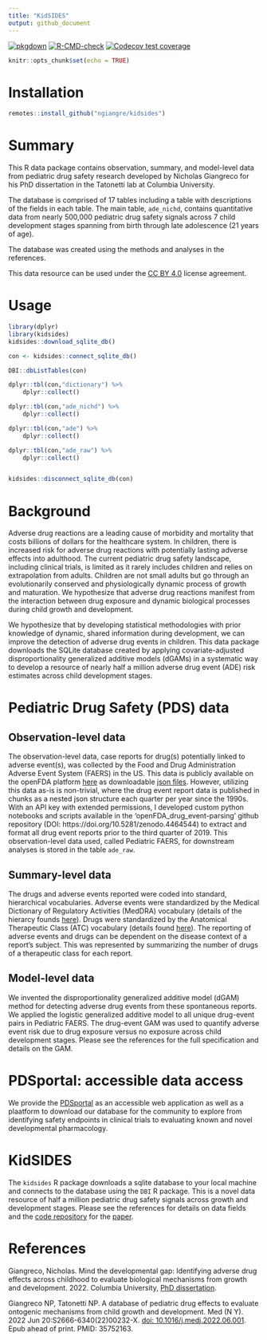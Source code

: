 ```yaml
---
title: "KidSIDES"
output: github_document
---
```


<!-- badges: start -->
[![pkgdown](https://github.com/ngiangre/kidsides/actions/workflows/pkgdown.yaml/badge.svg)](https://github.com/ngiangre/kidsides/actions/workflows/pkgdown.yaml)
[![R-CMD-check](https://github.com/ngiangre/kidsides/actions/workflows/R-CMD-check.yaml/badge.svg)](https://github.com/ngiangre/kidsides/actions/workflows/R-CMD-check.yaml)
[![Codecov test coverage](https://codecov.io/gh/ngiangre/kidsides/branch/main/graph/badge.svg)](https://app.codecov.io/gh/ngiangre/kidsides?branch=main)
<!-- badges: end -->
 
 
```r
knitr::opts_chunk$set(echo = TRUE)
```

# Installation

```r
remotes::install_github("ngiangre/kidsides")
```

# Summary

This R data package contains observation, summary, and model-level data from pediatric drug safety research developed by Nicholas Giangreco for his PhD dissertation in the Tatonetti lab at Columbia University.

The database is comprised of 17 tables including a table with descriptions of the fields in each table. The main table, `ade_nichd`, contains quantitative data from nearly 500,000 pediatric drug safety signals across 7 child development stages spanning from birth through late adolescence (21 years of age).

The database was created using the methods and analyses in the references.

This data resource can be used under the [CC BY 4.0](https://creativecommons.org/licenses/by/4.0/) license agreement. 

# Usage

```r

library(dplyr)
library(kidsides)
kidsides::download_sqlite_db()

con <- kidsides::connect_sqlite_db()

DBI::dbListTables(con)

dplyr::tbl(con,"dictionary") %>% 
    dplyr::collect()

dplyr::tbl(con,"ade_nichd") %>% 
    dplyr::collect()

dplyr::tbl(con,"ade") %>% 
    dplyr::collect()

dplyr::tbl(con,"ade_raw") %>% 
    dplyr::collect()


kidsides::disconnect_sqlite_db(con)

```


# Background

Adverse drug reactions are a leading cause of morbidity and mortality that costs billions of dollars for the healthcare system. In children, there is increased risk for adverse drug reactions with potentially lasting adverse effects into adulthood. The current pediatric drug safety landscape, including clinical trials, is limited as it rarely includes children and relies on extrapolation from adults. Children are not small adults but go through an evolutionarily conserved and physiologically dynamic process of growth and maturation. We hypothesize that adverse drug reactions manifest from the interaction between drug exposure and dynamic biological processes during child growth and development.

We hypothesize that by developing statistical methodologies with prior knowledge of dynamic, shared information during development, we can improve the detection of adverse drug events in children. This data package downloads the SQLite database created by applying covariate-adjusted disproportionality generalized additive models (dGAMs) in a systematic way to develop a resource of nearly half a million adverse drug event (ADE) risk estimates across child development stages.

# Pediatric Drug Safety (PDS) data

## Observation-level data

The observation-level data, case reports for drug(s) potentially linked to adverse event(s), was collected by the Food and Drug Administration Adverse Event System (FAERS) in the US. This data is publicly available on the openFDA platform [here](https://open.fda.gov/data/downloads/) as downloadable [json files](https://api.fda.gov/download.json). However, utilizing this data as-is is non-trivial, where the drug event report data is published in chunks as a nested json structure each quarter per year since the 1990s. With an API key with extended permissions, I developed custom python notebooks and scripts available in the ‘openFDA_drug_event-parsing’ github repository (DOI: https://doi.org/10.5281/zenodo.4464544) to extract and format all drug event reports prior to the third quarter of 2019. This observation-level data used, called Pediatric FAERS, for downstream analyses is stored in the table `ade_raw`.

## Summary-level data

The drugs and adverse events reported were coded into standard, hierarchical vocabularies. Adverse events were standardized by the Medical Dictionary of Regulatory Activities (MedDRA) vocabulary (details of the hierarcy founds [here](https://www.meddra.org/how-to-use/basics/hierarchy)). Drugs were standardized by the Anatomical Therapeutic Class (ATC) vocabulary (details found [here](https://www.who.int/tools/atc-ddd-toolkit/atc-classification)). The reporting of adverse events and drugs can be dependent on the disease context of a report's subject. This was represented by summarizing the number of drugs of a therapeutic class for each report. 

## Model-level data

We invented the disproportionality generalized additive model (dGAM) method for detecting adverse drug events from these spontaneous reports. We applied the logistic generalized additive model to all unique drug-event pairs in Pediatric FAERS. The drug-event GAM was used to quantify adverse event risk due to drug exposure versus no exposure across child development stages. Please see the references for the full specification and details on the GAM.

# PDSportal: accessible data access

We provide the [PDSportal](https://pdsportal.shinyapps.io/pdsportal/) as an accessible web application as well as a plaatform to download our database for the community to explore from identifying safety endpoints in clinical trials to evaluating known and novel developmental pharmacology. 

# KidSIDES

The `kidsides` R package downloads a sqlite database to your local machine and connects to the database using the `DBI` R package. This is a novel data resource of half a million pediatric drug safety signals across growth and development stages. Please see the references for details on data fields and the [code repository](https://www.github.com/ngiangre/pediatric_ade_database_study) for the [paper](https://www.ssrn.com/abstract=3898786).

# References


Giangreco, Nicholas. Mind the developmental gap: Identifying adverse drug effects across childhood to evaluate biological mechanisms from growth and development. 2022. Columbia University, [PhD dissertation](https://doi.org/10.7916/d8-5d9b-6738).

Giangreco NP, Tatonetti NP. A database of pediatric drug effects to evaluate ontogenic mechanisms from child growth and development. Med (N Y). 2022 Jun 20:S2666-6340(22)00232-X. [doi: 10.1016/j.medj.2022.06.001](https://doi.org/10.1016/j.medj.2022.06.001). Epub ahead of print. PMID: 35752163.


